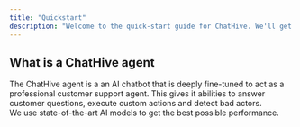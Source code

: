 ```yaml
---
title: "Quickstart"
description: "Welcome to the quick-start guide for ChatHive. We'll get you started in 5 minutes and tell you everything you need to know to take you AI agent to the next level."
---
```


## What is a ChatHive agent

The ChatHive agent is a an AI chatbot that is deeply fine-tuned to act as a professional customer support agent. This gives it abilities to answer customer questions, execute custom actions and detect bad actors.\
We use state-of-the-art AI models to get the best possible performance.
